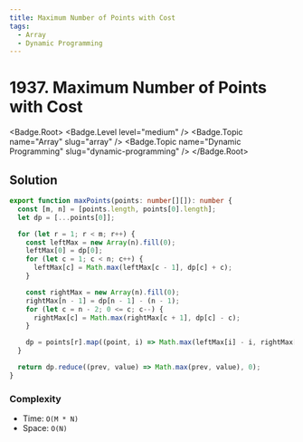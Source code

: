 ```yaml
---
title: Maximum Number of Points with Cost
tags:
  - Array
  - Dynamic Programming
---
```


# 1937. Maximum Number of Points with Cost

<Badge.Root>
  <Badge.Level level="medium" />
  <Badge.Topic name="Array" slug="array" />
  <Badge.Topic name="Dynamic Programming" slug="dynamic-programming" />
</Badge.Root>

## Solution

```typescript filename="solution.ts" copy
export function maxPoints(points: number[][]): number {
  const [m, n] = [points.length, points[0].length];
  let dp = [...points[0]];

  for (let r = 1; r < m; r++) {
    const leftMax = new Array(n).fill(0);
    leftMax[0] = dp[0];
    for (let c = 1; c < n; c++) {
      leftMax[c] = Math.max(leftMax[c - 1], dp[c] + c);
    }

    const rightMax = new Array(n).fill(0);
    rightMax[n - 1] = dp[n - 1] - (n - 1);
    for (let c = n - 2; 0 <= c; c--) {
      rightMax[c] = Math.max(rightMax[c + 1], dp[c] - c);
    }

    dp = points[r].map((point, i) => Math.max(leftMax[i] - i, rightMax[i] + i) + point);
  }

  return dp.reduce((prev, value) => Math.max(prev, value), 0);
}
```

### Complexity

- Time: `O(M * N)`
- Space: `O(N)`

<ProblemLink
  codingSite="leetcode"
  href="https://leetcode.com/problems/maximum-number-of-points-with-cost"
  title="Maximum Number of Points with Cost"
/>
